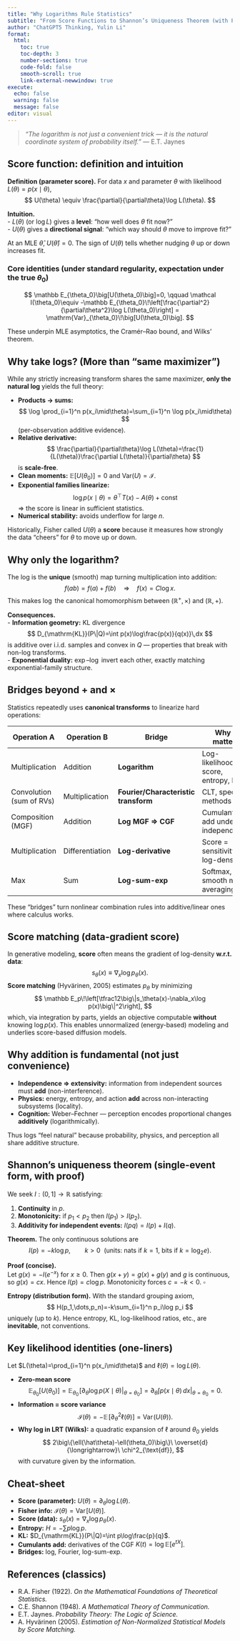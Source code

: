 ```yaml
---
title: "Why Logarithms Rule Statistics"
subtitle: "From Score Functions to Shannon’s Uniqueness Theorem (with Proof)"
author: "ChatGPT5 Thinking, Yulin Li"
format:
  html:
    toc: true
    toc-depth: 3
    number-sections: true
    code-fold: false
    smooth-scroll: true
    link-external-newwindow: true
execute:
  echo: false
  warning: false
  message: false
editor: visual
---
```


> *“The logarithm is not just a convenient trick — it is the natural coordinate system of probability itself.”* — E.T. Jaynes

## Score function: definition and intuition

**Definition (parameter score).** For data $x$ and parameter $\theta$ with likelihood $L(\theta)=p(x\mid\theta)$,
$$
U(\theta) \equiv \frac{\partial}{\partial\theta}\log L(\theta).
$$

**Intuition.**  
- $L(\theta)$ (or $\log L$) gives a **level**: “how well does $\theta$ fit now?”  
- $U(\theta)$ gives a **directional signal**: “which way should $\theta$ move to improve fit?”

At an MLE $\hat\theta$, $U(\hat\theta)=0$. The sign of $U(\theta)$ tells whether nudging $\theta$ up or down increases fit.

### Core identities (under standard regularity, expectation under the true $\theta_0$)

$$
\mathbb E_{\theta_0}\big[U(\theta_0)\big]=0,
\qquad
\mathcal I(\theta_0)\equiv -\mathbb E_{\theta_0}\!\left[\frac{\partial^2}{\partial\theta^2}\log L(\theta_0)\right]
= \mathrm{Var}_{\theta_0}\!\big[U(\theta_0)\big].
$$

These underpin MLE asymptotics, the Cramér–Rao bound, and Wilks’ theorem.

## Why take logs? (More than “same maximizer”)

While any strictly increasing transform shares the same maximizer, **only the natural log** yields the full theory:

- **Products → sums:** 
  $$
  \log \prod_{i=1}^n p(x_i\mid\theta)=\sum_{i=1}^n \log p(x_i\mid\theta)
  $$
  (per-observation additive evidence).  
- **Relative derivative:** 
  $$
  \frac{\partial}{\partial\theta}\log L(\theta)=\frac{1}{L(\theta)}\frac{\partial L(\theta)}{\partial\theta}
  $$
  is **scale-free**.  
- **Clean moments:** $\mathbb E[U(\theta_0)]=0$ and $\mathrm{Var}(U)=\mathcal I$.  
- **Exponential families linearize:** 
  $$
  \log p(x\mid\theta)=\theta^\top T(x)-A(\theta)+\text{const}
  $$
  ⇒ the score is linear in sufficient statistics.  
- **Numerical stability:** avoids underflow for large $n$.

Historically, Fisher called $U(\theta)$ a **score** because it measures how strongly the data “cheers” for $\theta$ to move up or down.

## Why only the logarithm?

The log is the **unique** (smooth) map turning multiplication into addition:
$$
f(ab)=f(a)+f(b)\quad\Longrightarrow\quad f(x)=C\log x.
$$
This makes $\log$ the canonical homomorphism between $(\mathbb R^+,\times)$ and $(\mathbb R,+)$.

**Consequences.**  
- **Information geometry:** KL divergence
  $$
  D_{\mathrm{KL}}(P\|Q)=\int p(x)\log\frac{p(x)}{q(x)}\,dx
  $$
  is additive over i.i.d. samples and convex in $Q$ — properties that break with non-log transforms.  
- **Exponential duality:** $\exp$–$\log$ invert each other, exactly matching exponential-family structure.

## Bridges beyond $+$ and $\times$

Statistics repeatedly uses **canonical transforms** to linearize hard operations:

| Operation A | Operation B | Bridge | Why it matters |
|---|---|---|---|
| Multiplication | Addition | **Logarithm** | Log-likelihood, score, entropy, KL |
| Convolution (sum of RVs) | Multiplication | **Fourier/Characteristic transform** | CLT, spectral methods |
| Composition (MGF) | Addition | **Log MGF ⇒ CGF** | Cumulants add under independence |
| Multiplication | Differentiation | **Log-derivative** | Score = sensitivity of log-density |
| Max | Sum | **Log-sum-exp** | Softmax, smooth model averaging |

These “bridges” turn nonlinear combination rules into additive/linear ones where calculus works.

## Score matching (data-gradient score)

In generative modeling, **score** often means the gradient of log-density **w.r.t. data**:
$$
s_\theta(x) \equiv \nabla_x \log p_\theta(x).
$$
**Score matching** (Hyvärinen, 2005) estimates $p_\theta$ by minimizing
$$
\mathbb E_p\!\left[\tfrac12\big\|s_\theta(x)-\nabla_x\log p(x)\big\|^2\right],
$$
which, via integration by parts, yields an objective computable **without** knowing $\log p(x)$. This enables unnormalized (energy-based) modeling and underlies score-based diffusion models.

## Why addition is fundamental (not just convenience)

- **Independence ⇒ extensivity:** information from independent sources must **add** (non-interference).  
- **Physics:** energy, entropy, and action **add** across non-interacting subsystems (locality).  
- **Cognition:** Weber–Fechner — perception encodes proportional changes **additively** (logarithmically).

Thus logs “feel natural” because probability, physics, and perception all share additive structure.

## Shannon’s uniqueness theorem (single-event form, with proof)

We seek $I:(0,1]\to\mathbb R$ satisfying:

1. **Continuity** in $p$.  
2. **Monotonicity:** if $p_1<p_2$ then $I(p_1)>I(p_2)$.  
3. **Additivity for independent events:** $I(pq)=I(p)+I(q)$.

**Theorem.** The only continuous solutions are
$$
I(p)=-k\log p,\qquad k>0\ \ (\text{units: nats if }k=1,\ \text{bits if }k=\log_2 e).
$$

**Proof (concise).**  
Let $g(x)=-I(e^{-x})$ for $x\ge0$. Then $g(x+y)=g(x)+g(y)$ and $g$ is continuous, so $g(x)=cx$. Hence $I(p)=c\log p$. Monotonicity forces $c=-k<0$. $\square$

**Entropy (distribution form).** With the standard grouping axiom,
$$
H(p_1,\dots,p_n)=-k\sum_{i=1}^n p_i\log p_i
$$
uniquely (up to $k$). Hence entropy, KL, log-likelihood ratios, etc., are **inevitable**, not conventions.

## Key likelihood identities (one-liners)

Let $L(\theta)=\prod_{i=1}^n p(x_i\mid\theta)$ and $\ell(\theta)=\log L(\theta)$.

- **Zero-mean score**
  $$
  \mathbb E_{\theta_0}\big[U(\theta_0)\big]
  =\mathbb E_{\theta_0}\!\left[\partial_\theta \log p(X\mid\theta)\Big|_{\theta=\theta_0}\right]
  =\partial_\theta \int p(x\mid\theta)\,dx\Big|_{\theta=\theta_0}=0.
  $$
- **Information = score variance**
  $$
  \mathcal I(\theta)
  = -\mathbb E\!\left[\partial_\theta^2 \ell(\theta)\right]
  = \mathrm{Var}\!\big(U(\theta)\big).
  $$
- **Why log in LRT (Wilks):** a quadratic expansion of $\ell$ around $\theta_0$ yields
  $$
  2\big\{\ell(\hat\theta)-\ell(\theta_0)\big\}\ \overset{d}{\longrightarrow}\ \chi^2_{\text{df}},
  $$
  with curvature given by the information.

## Cheat-sheet

- **Score (parameter):** $U(\theta)=\partial_\theta \log L(\theta)$.  
- **Fisher info:** $\mathcal I(\theta)=\mathrm{Var}\!\big[U(\theta)\big]$.  
- **Score (data):** $s_\theta(x)=\nabla_x\log p_\theta(x)$.  
- **Entropy:** $H=-\sum p\log p$.  
- **KL:** $D_{\mathrm{KL}}(P\|Q)=\int p\log\frac{p}{q}$.  
- **Cumulants add:** derivatives of the CGF $K(t)=\log \mathbb E[e^{tX}]$.  
- **Bridges:** log, Fourier, log-sum-exp.

## References (classics)

- R.A. Fisher (1922). *On the Mathematical Foundations of Theoretical Statistics.*  
- C.E. Shannon (1948). *A Mathematical Theory of Communication.*  
- E.T. Jaynes. *Probability Theory: The Logic of Science.*  
- A. Hyvärinen (2005). *Estimation of Non-Normalized Statistical Models by Score Matching.*